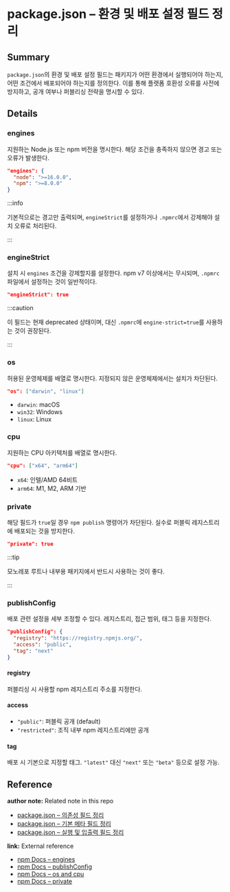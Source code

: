 # package.json – 환경 및 배포 설정 필드 정리

<!--
이 노트는 package.json에서 실행 환경 및 배포 제어를 위해 사용하는 필드들을 정리한 것이다.
Node.js 및 npm 버전 제약, 지원 운영체제, private 패키지 설정, 배포 레지스트리 등을 포함한다.
-->

## Summary

`package.json`의 환경 및 배포 설정 필드는 패키지가 어떤 환경에서 실행되어야 하는지, 어떤 조건에서 배포되어야 하는지를 정의한다. 이를 통해 플랫폼 호환성 오류를 사전에 방지하고, 공개 여부나 퍼블리싱 전략을 명시할 수 있다.

## Details

### engines

지원하는 Node.js 또는 npm 버전을 명시한다. 해당 조건을 충족하지 않으면 경고 또는 오류가 발생한다.

```json
"engines": {
  "node": ">=16.0.0",
  "npm": ">=8.0.0"
}
```

:::info 

기본적으로는 경고만 출력되며, `engineStrict`를 설정하거나 `.npmrc`에서 강제해야 설치 오류로 처리된다. 

:::

### engineStrict

설치 시 `engines` 조건을 강제할지를 설정한다. npm v7 이상에서는 무시되며, `.npmrc` 파일에서 설정하는 것이 일반적이다.

```json
"engineStrict": true
```

:::caution 

이 필드는 현재 deprecated 상태이며, 대신 `.npmrc`에 `engine-strict=true`를 사용하는 것이 권장된다. 

:::

### os

허용된 운영체제를 배열로 명시한다. 지정되지 않은 운영체제에서는 설치가 차단된다.

```json
"os": ["darwin", "linux"]
```

- `darwin`: macOS
- `win32`: Windows
- `linux`: Linux

### cpu

지원하는 CPU 아키텍처를 배열로 명시한다.

```json
"cpu": ["x64", "arm64"]
```

- `x64`: 인텔/AMD 64비트
- `arm64`: M1, M2, ARM 기반

### private

해당 필드가 `true`일 경우 `npm publish` 명령어가 차단된다. 실수로 퍼블릭 레지스트리에 배포되는 것을 방지한다.

```json
"private": true
```

:::tip 

모노레포 루트나 내부용 패키지에서 반드시 사용하는 것이 좋다. 

:::

### publishConfig

배포 관련 설정을 세부 조정할 수 있다. 레지스트리, 접근 범위, 태그 등을 지정한다.

```json
"publishConfig": {
  "registry": "https://registry.npmjs.org/",
  "access": "public",
  "tag": "next"
}
```

#### registry

퍼블리싱 시 사용할 npm 레지스트리 주소를 지정한다.

#### access

- `"public"`: 퍼블릭 공개 (default)
- `"restricted"`: 조직 내부 npm 레지스트리에만 공개

#### tag

배포 시 기본으로 지정할 태그. `"latest"` 대신 `"next"` 또는 `"beta"` 등으로 설정 가능.

## Reference

**author note:** Related note in this repo

- [package.json – 의존성 필드 정리](./dependencies_flieds.md)
- [package.json – 기본 메타 필드 정리](./meta_fields.md)
- [package.json – 실행 및 입출력 필드 정리](./runtime_io_fields.md)

**link:** External reference

- [npm Docs – engines](https://docs.npmjs.com/cli/v11/configuring-npm/package-json#engines)
- [npm Docs – publishConfig](https://docs.npmjs.com/cli/v11/using-npm/config#publishconfig)
- [npm Docs – os and cpu](https://docs.npmjs.com/cli/v11/configuring-npm/package-json#os)
- [npm Docs – private](https://docs.npmjs.com/cli/v11/configuring-npm/package-json#private)
